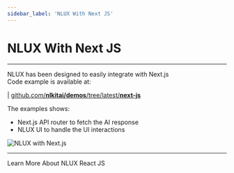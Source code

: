 ```yaml
---
sidebar_label: 'NLUX With Next JS'
---
```




# NLUX With Next JS
---

NLUX has been designed to easily integrate with Next.js<br />
Code example is available at:

| [github.com/**nlkitai/demos**/tree/latest/**next-js**](https://github.com/nlkitai/demos/tree/latest/next-js/nlux-with-app-router)

The examples shows:

* Next.js API router to fetch the AI response
* NLUX UI to handle the UI interactions

![NLUX with Next.js](/images/screens/nlux-next.png)

---

<Link className="learn-more-link button button--secondary" to="/learn/get-started?platform=react-js">Learn More About NLUX React JS</Link>
